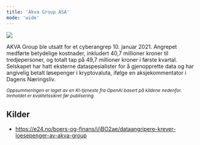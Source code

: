 ```yaml
---
title: 'Akva Group ASA'
mode: 'wide'
---
```


<Frame>
<img src="/images/akva.png" noZoom/>
</Frame>

AKVA Group ble utsatt for et cyberangrep 10. januar 2021. Angrepet medførte betydelige kostnader, inkludert 40,7 millioner kroner til tredjepersoner, og totalt tap på 49,7 millioner kroner i første kvartal. Selskapet har hatt eksterne dataspesialister for å gjenopprette data og har angivelig betalt løsepenger i kryptovaluta, ifølge en aksjekommentator i Dagens Næringsliv.

<sup><i>Oppsummeringen er laget av en KI-tjeneste fra OpenAI basert på kildene nedenfor. Innholdet er kvalitetssikret før publisering.</i></sup>

## Kilder
- https://e24.no/boers-og-finans/i/jBO2ae/dataangripere-krever-loesepenger-av-akva-group
